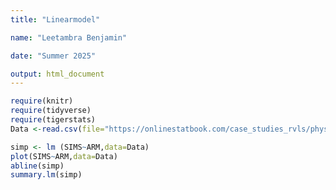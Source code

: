 ```yaml
---
title: "Linearmodel"

name: "Leetambra Benjamin"

date: "Summer 2025"

output: html_document
---
```


```r
require(knitr)
require(tidyverse)
require(tigerstats)
Data <-read.csv(file="https://onlinestatbook.com/case_studies_rvls/physical_strength/data.txt" ,sep="",header=TRUE)
```

```r
simp <- lm (SIMS~ARM,data=Data)
plot(SIMS~ARM,data=Data)
abline(simp)
summary.lm(simp)
```







 
                      
                      
                      
                      